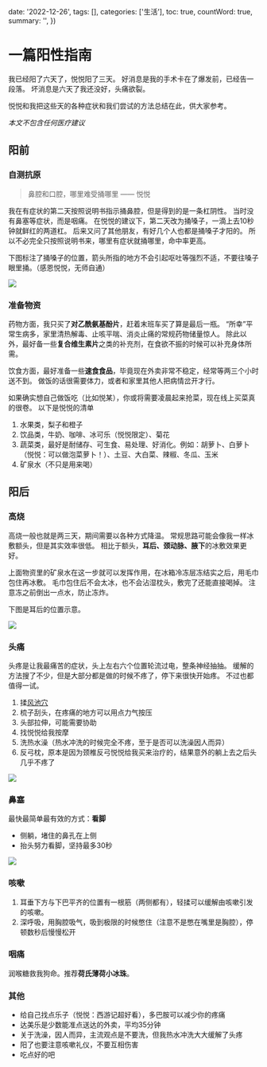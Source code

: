 
  date: '2022-12-26',
  tags: [],
  categories: ['生活'],
  toc: true,
  countWord: true,
  summary: '',
})

# 一篇阳性指南

我已经阳了六天了，悦悦阳了三天。
好消息是我的手术卡在了爆发前，已经告一段落。
坏消息是六天了我还没好，头痛欲裂。

悦悦和我把这些天的各种症状和我们尝试的方法总结在此，供大家参考。

<i>本文不包含任何医疗建议</i>

## 阳前

### 自测抗原

> 鼻腔和口腔，哪里难受捅哪里 —— 悦悦

我在有症状的第二天按照说明书指示捅鼻腔，但是得到的是一条杠阴性。
当时没有鼻塞等症状，而是咽痛。
在悦悦的建议下，第二天改为捅嗓子，一滴上去10秒钟就鲜红的两道杠。
后来又问了其他朋友，有好几个人也都是捅嗓子才阳的。
所以不必完全只按照说明书来，哪里有症状就捅哪里，命中率更高。

下图标注了捅嗓子的位置，箭头所指的地方不会引起呕吐等强烈不适，不要往嗓子眼里捅。（感恩悦悦，无师自通）

<div className={'w-64'}>
  <Image src={p1}/>
</div>

### 准备物资

药物方面，我只买了**对乙酰氨基酚片**，赶着末班车买了算是最后一瓶。
“所幸”平常生病多，家里清热解毒、止咳平喘、消炎止痛的常规药物储量惊人。
除此以外，最好备一些**复合维生素片**之类的补充剂，在食欲不振的时候可以补充身体所需。

饮食方面，最好准备一些**速食食品**，毕竟现在外卖非常不稳定，经常等两三个小时送不到。
做饭的话很需要体力，或者和家里其他人把病情岔开才行。

如果确实想自己做饭吃（比如悦某），你或将需要凌晨起来抢菜，现在线上买菜真的很卷。
以下是悦悦的清单

1. 水果类，梨子和橙子
2. 饮品类，牛奶、咖啡、冰可乐（悦悦限定）、菊花
3. 蔬菜类，最好是耐储存、可生食、易处理、好消化。例如：胡萝卜、白萝卜（悦悦：可以做泡菜萝卜！）、土豆、大白菜、辣椒、冬瓜、玉米
4. 矿泉水（不只是用来喝）

## 阳后

### 高烧

高烧一般也就是两三天，期间需要以各种方式降温。
常规思路可能会像我一样冰敷额头，但是其实效率很低。
相比于额头，**耳后、颈动脉、腋下**的冰敷效果更好。

上面物资里的矿泉水在这一步就可以发挥作用，在冰箱冷冻层冻结实之后，用毛巾包住再冰敷。
毛巾包住后不会太冰，也不会沾湿枕头，敷完了还能直接喝掉。
注意冻之前倒出一点水，防止冻炸。

下图是耳后的位置示意。

<div className={'w-64'}>
  <Image src={p2}/>
</div>

### 头痛

头疼是让我最痛苦的症状，头上左右六个位置轮流过电，整条神经抽抽。
缓解的方法搜了不少，但是大部分都是做的时候不疼了，停下来很快开始疼。
不过也都值得一试。

1. 揉[风池穴](https://baike.baidu.com/item/%E9%A3%8E%E6%B1%A0%E7%A9%B4/1978338?fr=aladdin)
2. 梳子刮头，在疼痛的地方可以用点力气按压
3. 头部拉伸，可能需要协助
4. 找悦悦给我按摩
5. 洗热水澡（热水冲洗的时候完全不疼，至于是否可以洗澡因人而异）
6. 反弓枕，原本是因为颈椎反弓悦悦给我买来治疗的，结果意外的躺上去之后头几乎不疼了

<div className={'w-64'}>
  <Image src={p3}/>
</div>

### 鼻塞

最快最简单最有效的方式：**看脚**

- 侧躺，堵住的鼻孔在上侧
- 抬头努力看脚，坚持最多30秒

<div className={'w-64'}>
  <Image src={p4}/>
</div>

### 咳嗽

1. 耳垂下方与下巴平齐的位置有一根筋（两侧都有），轻揉可以缓解由咳嗽引发的咳嗽。
2. 深呼吸，用胸腔吸气，吸到极限的时候憋住（注意不是憋在嘴里是胸腔），停顿数秒后慢慢松开

### 咽痛

润喉糖救我狗命。推荐**荷氏薄荷小冰珠**。

### 其他

- 给自己找点乐子（悦悦：西游记超好看），多巴胺可以减少你的疼痛
- 达美乐是少数能准点送达的外卖，平均35分钟
- 关于洗澡，因人而异，主流观点是不要洗，但我热水冲洗大大缓解了头疼
- 阳了也要注意咳嗽礼仪，不要互相伤害
- 吃点好的吧